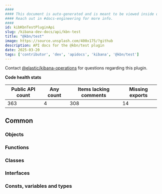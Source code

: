 ```yaml
---
####
#### This document is auto-generated and is meant to be viewed inside our experimental, new docs system.
#### Reach out in #docs-engineering for more info.
####
id: kibKbnTestPluginApi
slug: /kibana-dev-docs/api/kbn-test
title: "@kbn/test"
image: https://source.unsplash.com/400x175/?github
description: API docs for the @kbn/test plugin
date: 2025-03-20
tags: ['contributor', 'dev', 'apidocs', 'kibana', '@kbn/test']
---
```




Contact [@elastic/kibana-operations](https://github.com/orgs/elastic/teams/kibana-operations) for questions regarding this plugin.

**Code health stats**

| Public API count  | Any count | Items lacking comments | Missing exports |
|-------------------|-----------|------------------------|-----------------|
| 363 | 4 | 308 | 14 |

## Common

### Objects
<DocDefinitionList data={kbnTestObj.common.objects}/>

### Functions
<DocDefinitionList data={kbnTestObj.common.functions}/>

### Classes
<DocDefinitionList data={kbnTestObj.common.classes}/>

### Interfaces
<DocDefinitionList data={kbnTestObj.common.interfaces}/>

### Consts, variables and types
<DocDefinitionList data={kbnTestObj.common.misc}/>

